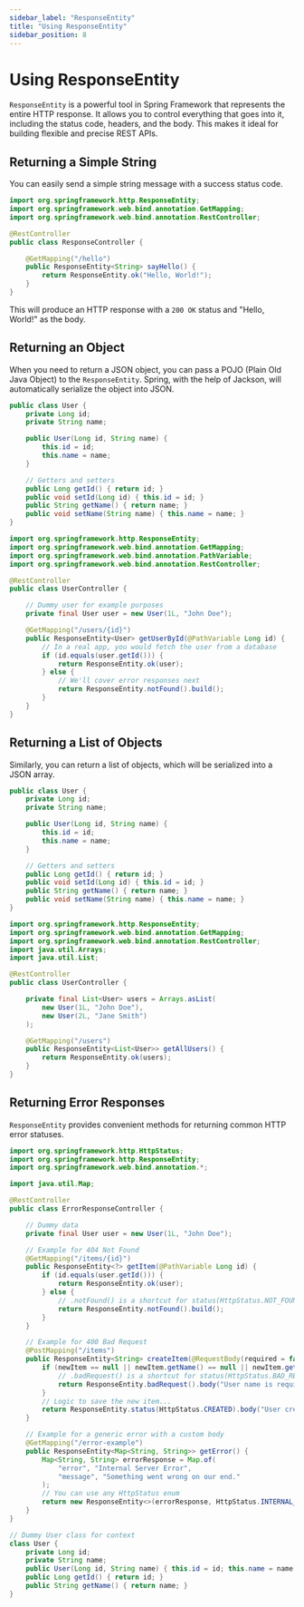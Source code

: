 ```yaml
---
sidebar_label: "ResponseEntity"
title: "Using ResponseEntity"
sidebar_position: 8
---
```



# Using ResponseEntity

`ResponseEntity` is a powerful tool in Spring Framework that represents the entire HTTP response. It allows you to control everything that goes into it, including the status code, headers, and the body. This makes it ideal for building flexible and precise REST APIs.

## Returning a Simple String

You can easily send a simple string message with a success status code.

```java title="ResponseController.java"
import org.springframework.http.ResponseEntity;
import org.springframework.web.bind.annotation.GetMapping;
import org.springframework.web.bind.annotation.RestController;

@RestController
public class ResponseController {

    @GetMapping("/hello")
    public ResponseEntity<String> sayHello() {
        return ResponseEntity.ok("Hello, World!");
    }
}
```

This will produce an HTTP response with a `200 OK` status and "Hello, World!" as the body.

## Returning an Object

When you need to return a JSON object, you can pass a POJO (Plain Old Java Object) to the `ResponseEntity`. Spring, with the help of Jackson, will automatically serialize the object into JSON.

<Tabs>
<TabItem value="User" label="User.java">

```java
public class User {
    private Long id;
    private String name;

    public User(Long id, String name) {
        this.id = id;
        this.name = name;
    }

    // Getters and setters
    public Long getId() { return id; }
    public void setId(Long id) { this.id = id; }
    public String getName() { return name; }
    public void setName(String name) { this.name = name; }
}
```

</TabItem>
<TabItem value="Controller" label="Controller.java">

```java
import org.springframework.http.ResponseEntity;
import org.springframework.web.bind.annotation.GetMapping;
import org.springframework.web.bind.annotation.PathVariable;
import org.springframework.web.bind.annotation.RestController;

@RestController
public class UserController {

    // Dummy user for example purposes
    private final User user = new User(1L, "John Doe");

    @GetMapping("/users/{id}")
    public ResponseEntity<User> getUserById(@PathVariable Long id) {
        // In a real app, you would fetch the user from a database
        if (id.equals(user.getId())) {
            return ResponseEntity.ok(user);
        } else {
            // We'll cover error responses next
            return ResponseEntity.notFound().build();
        }
    }
}
```

</TabItem>
</Tabs>

## Returning a List of Objects

Similarly, you can return a list of objects, which will be serialized into a JSON array.

<Tabs>
<TabItem value="User" label="User.java">

```java
public class User {
    private Long id;
    private String name;

    public User(Long id, String name) {
        this.id = id;
        this.name = name;
    }

    // Getters and setters
    public Long getId() { return id; }
    public void setId(Long id) { this.id = id; }
    public String getName() { return name; }
    public void setName(String name) { this.name = name; }
}
```

</TabItem>
<TabItem value="Controller" label="Controller.java">

```java
import org.springframework.http.ResponseEntity;
import org.springframework.web.bind.annotation.GetMapping;
import org.springframework.web.bind.annotation.RestController;
import java.util.Arrays;
import java.util.List;

@RestController
public class UserController {

    private final List<User> users = Arrays.asList(
        new User(1L, "John Doe"),
        new User(2L, "Jane Smith")
    );

    @GetMapping("/users")
    public ResponseEntity<List<User>> getAllUsers() {
        return ResponseEntity.ok(users);
    }
}
```

</TabItem>
</Tabs>

## Returning Error Responses

`ResponseEntity` provides convenient methods for returning common HTTP error statuses.

<Tabs>
<TabItem value="Controller" label="Controller.java">

```java
import org.springframework.http.HttpStatus;
import org.springframework.http.ResponseEntity;
import org.springframework.web.bind.annotation.*;

import java.util.Map;

@RestController
public class ErrorResponseController {

    // Dummy data
    private final User user = new User(1L, "John Doe");

    // Example for 404 Not Found
    @GetMapping("/items/{id}")
    public ResponseEntity<?> getItem(@PathVariable Long id) {
        if (id.equals(user.getId())) {
            return ResponseEntity.ok(user);
        } else {
            // .notFound() is a shortcut for status(HttpStatus.NOT_FOUND)
            return ResponseEntity.notFound().build();
        }
    }

    // Example for 400 Bad Request
    @PostMapping("/items")
    public ResponseEntity<String> createItem(@RequestBody(required = false) User newItem) {
        if (newItem == null || newItem.getName() == null || newItem.getName().isEmpty()) {
            // .badRequest() is a shortcut for status(HttpStatus.BAD_REQUEST)
            return ResponseEntity.badRequest().body("User name is required.");
        }
        // Logic to save the new item...
        return ResponseEntity.status(HttpStatus.CREATED).body("User created successfully");
    }

    // Example for a generic error with a custom body
    @GetMapping("/error-example")
    public ResponseEntity<Map<String, String>> getError() {
        Map<String, String> errorResponse = Map.of(
            "error", "Internal Server Error",
            "message", "Something went wrong on our end."
        );
        // You can use any HttpStatus enum
        return new ResponseEntity<>(errorResponse, HttpStatus.INTERNAL_SERVER_ERROR);
    }
}

// Dummy User class for context
class User {
    private Long id;
    private String name;
    public User(Long id, String name) { this.id = id; this.name = name; }
    public Long getId() { return id; }
    public String getName() { return name; }
}
```

</TabItem>
</Tabs>

